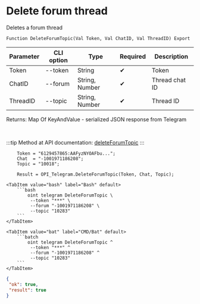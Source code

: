 ﻿---
sidebar_position: 6
description: Delete forum thread and other functions to work with Telegram in the Open Integration Package, a free open-source integration library for 1C:Enterprise 8, OneScript and CLI
keywords: [1C, 1С, 1С:Enterprise, 1С:Enterprise 8.3, API, Integration, Services, Exchange, OneScript, CLI, Telegram]
---


# Delete forum thread
 Deletes a forum thread



`Function DeleteForumTopic(Val Token, Val ChatID, Val ThreadID) Export`

  | Parameter | CLI option | Type | Required | Description |
  |-|-|-|-|-|
  | Token | --token | String | &#x2714; | Token |
  | ChatID | --forum | String, Number | &#x2714; | Thread chat ID |
  | ThreadID | --topic | String, Number | &#x2714; | Thread ID |

  
  Returns:  Map Of KeyAndValue - serialized JSON response from Telegram

<br/>

:::tip
Method at API documentation: [deleteForumTopic](https://core.telegram.org/bots/api#deleteforumtopic)
:::
<br/>



```bsl title="1C:Enterprise/OneScript code example"
    Token = "6129457865:AAFyzNYOAFbu...";
    Chat  = "-1001971186208";
    Topic = "10018";

    Result = OPI_Telegram.DeleteForumTopic(Token, Chat, Topic);
```
 

 <Tabs>
  
    <TabItem value="bash" label="Bash" default>
        ```bash
            oint telegram DeleteForumTopic \
             --token "***" \
             --forum "-1001971186208" \
             --topic "10283"
        ```
    </TabItem>
  
    <TabItem value="bat" label="CMD/Bat" default>
        ```batch
            oint telegram DeleteForumTopic ^
             --token "***" ^
             --forum "-1001971186208" ^
             --topic "10283"
        ```
    </TabItem>
</Tabs>


```json title="Result"
{
 "ok": true,
 "result": true
}
```
